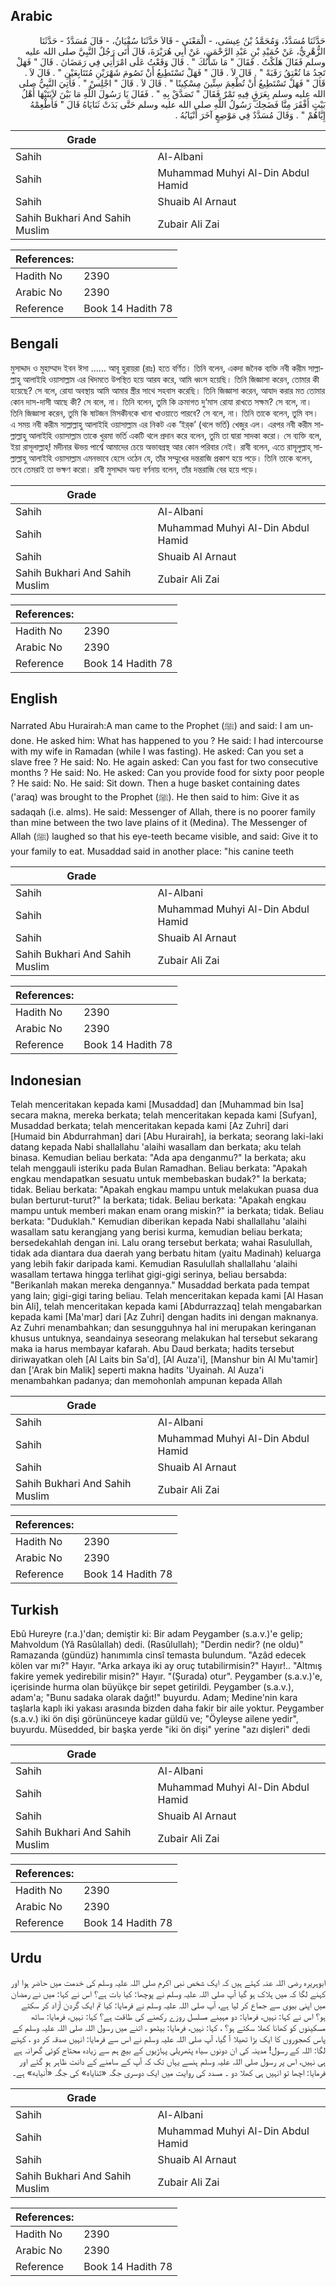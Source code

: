 ## Arabic


<div dir="rtl" lang="ar" style={{fontSize:'larger',backgroundColor:'#f8f9fa',padding:20}}>
حَدَّثَنَا مُسَدَّدٌ، وَمُحَمَّدُ بْنُ عِيسَى، - الْمَعْنَى - قَالاَ حَدَّثَنَا سُفْيَانُ، - قَالَ مُسَدَّدٌ - حَدَّثَنَا الزُّهْرِيُّ، عَنْ حُمَيْدِ بْنِ عَبْدِ الرَّحْمَنِ، عَنْ أَبِي هُرَيْرَةَ، قَالَ أَتَى رَجُلٌ النَّبِيَّ صلى الله عليه وسلم فَقَالَ هَلَكْتُ ‏.‏ فَقَالَ ‏"‏ مَا شَأْنُكَ ‏"‏ ‏.‏ قَالَ وَقَعْتُ عَلَى امْرَأَتِي فِي رَمَضَانَ ‏.‏ قَالَ ‏"‏ فَهَلْ تَجِدُ مَا تُعْتِقُ رَقَبَةً ‏"‏ ‏.‏ قَالَ لاَ ‏.‏ قَالَ ‏"‏ فَهَلْ تَسْتَطِيعُ أَنْ تَصُومَ شَهْرَيْنِ مُتَتَابِعَيْنِ ‏"‏ ‏.‏ قَالَ لاَ ‏.‏ قَالَ ‏"‏ فَهَلْ تَسْتَطِيعُ أَنْ تُطْعِمَ سِتِّينَ مِسْكِينًا ‏"‏ ‏.‏ قَالَ لاَ ‏.‏ قَالَ ‏"‏ اجْلِسْ ‏"‏ ‏.‏ فَأُتِيَ النَّبِيُّ صلى الله عليه وسلم بِعَرَقٍ فِيهِ تَمْرٌ فَقَالَ ‏"‏ تَصَدَّقْ بِهِ ‏"‏ ‏.‏ فَقَالَ يَا رَسُولَ اللَّهِ مَا بَيْنَ لاَبَتَيْهَا أَهْلُ بَيْتٍ أَفْقَرَ مِنَّا فَضَحِكَ رَسُولُ اللَّهِ صلى الله عليه وسلم حَتَّى بَدَتْ ثَنَايَاهُ قَالَ ‏"‏ فَأَطْعِمْهُ إِيَّاهُمْ ‏"‏ ‏.‏ وَقَالَ مُسَدَّدٌ فِي مَوْضِعٍ آخَرَ أَنْيَابُهُ ‏.‏
</div>
<div style={{backgroundColor:'#f8f9fa',padding:20, marginBottom: 10}}><table> <thead> <tr> <th>Grade</th> <th></th> </tr> </thead> <tbody> <tr><td>Sahih</td><td>Al-Albani</td></tr><tr><td>Sahih</td><td>Muhammad Muhyi Al-Din Abdul Hamid</td></tr><tr><td>Sahih</td><td>Shuaib Al Arnaut</td></tr><tr><td>Sahih Bukhari And Sahih Muslim</td><td>Zubair Ali Zai</td></tr></tbody></table><table> <thead> <tr> <th>References:</th> <th></th> </tr> </thead> <tbody><tr><td>Hadith No</td><td>2390</td></tr><tr><td>Arabic No</td><td>2390</td></tr><tr><td>Reference</td><td>Book 14 Hadith 78</td></tr></tbody></table></div>

## Bengali


<div dir="ltr" lang="bn" style={{fontSize:'larger',backgroundColor:'#f8f9fa',padding:20}}>
মুসাদ্দাদ ও মুহাম্মাদ ইবন ঈসা ...... আবূ হুরায়রা (রাঃ) হতে বর্ণিত। তিনি বলেন, একদা জনৈক ব্যক্তি নবী করীম সাল্লাল্লাহু আলাইহি ওয়াসাল্লাম এর খিদমতে উপস্থিত হয়ে আরয করে, আমি ধ্বংস হয়েছি। তিনি জিজ্ঞাসা করেন, তোমার কী হয়েছে? সে বলে, রোযা অবস্থায় আমি আমার স্ত্রীর সাথে সহবাস করেছি। তিনি জিজ্ঞাসা করেন, আযাদ করার মত তোমার কোন দাস-দাসী আছে কী? সে বলে, না। তিনি বলেন, তুমি কি ক্রমাগত দু‘মাস রোযা রাখতে সক্ষম? সে বলে, না। তিনি জিজ্ঞাসা করেন, তুমি কি ষাটজন মিসকীনকে খানা খাওয়াতে পারবে? সে বলে, না। তিনি তাকে বলেন, তুমি বস। এ সময় নবী করীম সাল্লাল্লাহু আলাইহি ওয়াসাল্লাম এর নিকট এক ‘ইর্‌ক’ (থলে ভর্তি) খেজুর এল। এরপর নবী করীম সাল্লাল্লাহু আলাইহি ওয়াসাল্লাম তাকে খুরমা ভর্তি একটি থলে প্রদান করে বলেন, তুমি তা দ্বারা সাদকা করো। সে ব্যক্তি বলে, ইয়া রাসূলাল্লাহ্! মদীনার ঊভয় পার্শ্বে আমাদের চেয়ে অভাবগ্রস্থ আর কোন পরিবার নেই। রাবী বলেন, এতে রাসূলুল্লাহ্ সাল্লাল্লাহু আলাইহি ওয়াসাল্লাম এমনভাবে হেসে ওঠেন যে, তাঁর সম্মুখের দন্তরাজি প্রকাশ হয়ে পড়ে। তিনি তাকে বলেন, তবে তেমরাই তা ভক্ষণ করো। রাবী মুসাদ্দাদ অন্য বর্ণনায় বলেন, তাঁর দন্তরাজি বের হয়ে পড়ে।
</div>
<div style={{backgroundColor:'#f8f9fa',padding:20, marginBottom: 10}}><table> <thead> <tr> <th>Grade</th> <th></th> </tr> </thead> <tbody> <tr><td>Sahih</td><td>Al-Albani</td></tr><tr><td>Sahih</td><td>Muhammad Muhyi Al-Din Abdul Hamid</td></tr><tr><td>Sahih</td><td>Shuaib Al Arnaut</td></tr><tr><td>Sahih Bukhari And Sahih Muslim</td><td>Zubair Ali Zai</td></tr></tbody></table><table> <thead> <tr> <th>References:</th> <th></th> </tr> </thead> <tbody><tr><td>Hadith No</td><td>2390</td></tr><tr><td>Arabic No</td><td>2390</td></tr><tr><td>Reference</td><td>Book 14 Hadith 78</td></tr></tbody></table></div>

## English


<div dir="ltr" lang="en" style={{fontSize:'larger',backgroundColor:'#f8f9fa',padding:20}}>
Narrated Abu Hurairah:A man came to the Prophet (ﷺ) and said: I am undone. He asked him: What has happened to you ? He said: I had intercourse with my wife in Ramadan (while I was fasting). He asked: Can you set a slave free ? He said: No. He again asked: Can you fast for two consecutive months ? He said: No. He asked: Can you provide food for sixty poor people ? He said: No. He said: Sit down. Then a huge basket containing dates ('araq) was brought to the Prophet (ﷺ). He then said to him: Give it as sadaqah (i.e. alms). He said: Messenger of Allah, there is no poorer family than mine between the two lave plains of it (Medina). The Messenger of Allah (ﷺ) laughed so that his eye-teeth became visible, and said: Give it to your family to eat. Musaddad said in another place: "his canine teeth
</div>
<div style={{backgroundColor:'#f8f9fa',padding:20, marginBottom: 10}}><table> <thead> <tr> <th>Grade</th> <th></th> </tr> </thead> <tbody> <tr><td>Sahih</td><td>Al-Albani</td></tr><tr><td>Sahih</td><td>Muhammad Muhyi Al-Din Abdul Hamid</td></tr><tr><td>Sahih</td><td>Shuaib Al Arnaut</td></tr><tr><td>Sahih Bukhari And Sahih Muslim</td><td>Zubair Ali Zai</td></tr></tbody></table><table> <thead> <tr> <th>References:</th> <th></th> </tr> </thead> <tbody><tr><td>Hadith No</td><td>2390</td></tr><tr><td>Arabic No</td><td>2390</td></tr><tr><td>Reference</td><td>Book 14 Hadith 78</td></tr></tbody></table></div>

## Indonesian


<div dir="ltr" lang="id" style={{fontSize:'larger',backgroundColor:'#f8f9fa',padding:20}}>
Telah menceritakan kepada kami [Musaddad] dan [Muhammad bin Isa] secara makna, mereka berkata; telah menceritakan kepada kami [Sufyan], Musaddad berkata; telah menceritakan kepada kami [Az Zuhri] dari [Humaid bin Abdurrahman] dari [Abu Hurairah], ia berkata; seorang laki-laki datang kepada Nabi shallallahu 'alaihi wasallam dan berkata; aku telah binasa. Kemudian beliau berkata: "Ada apa denganmu?" Ia berkata; aku telah menggauli isteriku pada Bulan Ramadhan. Beliau berkata: "Apakah engkau mendapatkan sesuatu untuk membebaskan budak?" Ia berkata; tidak. Beliau berkata: "Apakah engkau mampu untuk melakukan puasa dua bulan berturut-turut?" Ia berkata; tidak. Beliau berkata: "Apakah engkau mampu untuk memberi makan enam orang miskin?" ia berkata; tidak. Beliau berkata: "Duduklah." Kemudian diberikan kepada Nabi shallallahu 'alaihi wasallam satu kerangjang yang berisi kurma, kemudian beliau berkata; bersedekahlah dengan ini. Lalu orang tersebut berkata; wahai Rasulullah, tidak ada diantara dua daerah yang berbatu hitam (yaitu Madinah) keluarga yang lebih fakir daripada kami. Kemudian Rasulullah shallallahu 'alaihi wasallam tertawa hingga terlihat gigi-gigi serinya, beliau bersabda: "Berikanlah makan mereka dengannya." Musaddad berkata pada tempat yang lain; gigi-gigi taring beliau. Telah menceritakan kepada kami [Al Hasan bin Ali], telah menceritakan kepada kami [Abdurrazzaq] telah mengabarkan kepada kami [Ma'mar] dari [Az Zuhri] dengan hadits ini dengan maknanya. Az Zuhri menambahkan; dan sesungguhnya hal ini merupakan keringanan khusus untuknya, seandainya seseorang melakukan hal tersebut sekarang maka ia harus membayar kafarah. Abu Daud berkata; hadits tersebut diriwayatkan oleh [Al Laits bin Sa'd], [Al Auza'i], [Manshur bin Al Mu'tamir] dan ['Arak bin Malik] seperti makna hadits 'Uyainah. Al Auza'i menambahkan padanya; dan memohonlah ampunan kepada Allah
</div>
<div style={{backgroundColor:'#f8f9fa',padding:20, marginBottom: 10}}><table> <thead> <tr> <th>Grade</th> <th></th> </tr> </thead> <tbody> <tr><td>Sahih</td><td>Al-Albani</td></tr><tr><td>Sahih</td><td>Muhammad Muhyi Al-Din Abdul Hamid</td></tr><tr><td>Sahih</td><td>Shuaib Al Arnaut</td></tr><tr><td>Sahih Bukhari And Sahih Muslim</td><td>Zubair Ali Zai</td></tr></tbody></table><table> <thead> <tr> <th>References:</th> <th></th> </tr> </thead> <tbody><tr><td>Hadith No</td><td>2390</td></tr><tr><td>Arabic No</td><td>2390</td></tr><tr><td>Reference</td><td>Book 14 Hadith 78</td></tr></tbody></table></div>

## Turkish


<div dir="ltr" lang="tr" style={{fontSize:'larger',backgroundColor:'#f8f9fa',padding:20}}>
Ebû Hureyre (r.a.)'dan; demiştir ki: Bir adam Peygamber (s.a.v.)'e gelip; Mahvoldum (Yâ Rasûlallah) dedi. (Rasûlullah); "Derdin nedir? (ne oldu)" Ramazanda (gündüz) hanımımla cinsî temasta bulundum. "Azâd edecek kölen var mı?" Hayır. "Arka arkaya iki ay oruç tutabilirmisin?" Hayır!.. "Altmış fakire yemek yedirebilir misin?" Hayır. "(Şurada) otur". Peygamber (s.a.v.)'e, içerisinde hurma olan büyükçe bir sepet getirildi. Peygamber (s.a.v.), adam'a; "Bunu sadaka olarak dağıt!" buyurdu. Adam; Medine'nin kara taşlarla kaplı iki yakası arasında bizden daha fakir bir aile yoktur. Peygamber (s.a.v.) iki ön dişi görününceye kadar güldü ve; "Öyleyse ailene yedir", buyurdu. Müsedded, bir başka yerde "iki ön dişi" yerine "azı dişleri" dedi
</div>
<div style={{backgroundColor:'#f8f9fa',padding:20, marginBottom: 10}}><table> <thead> <tr> <th>Grade</th> <th></th> </tr> </thead> <tbody> <tr><td>Sahih</td><td>Al-Albani</td></tr><tr><td>Sahih</td><td>Muhammad Muhyi Al-Din Abdul Hamid</td></tr><tr><td>Sahih</td><td>Shuaib Al Arnaut</td></tr><tr><td>Sahih Bukhari And Sahih Muslim</td><td>Zubair Ali Zai</td></tr></tbody></table><table> <thead> <tr> <th>References:</th> <th></th> </tr> </thead> <tbody><tr><td>Hadith No</td><td>2390</td></tr><tr><td>Arabic No</td><td>2390</td></tr><tr><td>Reference</td><td>Book 14 Hadith 78</td></tr></tbody></table></div>

## Urdu


<div dir="rtl" lang="ur" style={{fontSize:'larger',backgroundColor:'#f8f9fa',padding:20}}>
ابوہریرہ رضی اللہ عنہ کہتے ہیں کہ ایک شخص نبی اکرم صلی اللہ علیہ وسلم کی خدمت میں حاضر ہوا اور کہنے لگا کہ میں ہلاک ہو گیا آپ صلی اللہ علیہ وسلم نے پوچھا: کیا بات ہے؟ اس نے کہا: میں نے رمضان میں اپنی بیوی سے جماع کر لیا ہے، آپ صلی اللہ علیہ وسلم نے فرمایا: کیا تم ایک گردن آزاد کر سکتے ہو؟ اس نے کہا: نہیں، فرمایا: دو مہینے مسلسل روزے رکھنے کی طاقت ہے؟ کہا: نہیں، فرمایا: ساٹھ مسکینوں کو کھانا کھلا سکتے ہو؟ ، کہا: نہیں، فرمایا: بیٹھو ، اتنے میں رسول اللہ صلی اللہ علیہ وسلم کے پاس کھجوروں کا ایک بڑا تھیلا آ گیا، آپ صلی اللہ علیہ وسلم نے اس سے فرمایا: انہیں صدقہ کر دو ، کہنے لگا: اللہ کے رسول! مدینہ کی ان دونوں سیاہ پتھریلی پہاڑیوں کے بیچ ہم سے زیادہ محتاج کوئی گھرانہ ہے ہی نہیں، اس پر رسول صلی اللہ علیہ وسلم ہنسے یہاں تک کہ آپ کے سامنے کے دانت ظاہر ہو گئے اور فرمایا: اچھا تو انہیں ہی کھلا دو ۔ مسدد کی روایت میں ایک دوسری جگہ «ثناياه» کی جگہ «أنيابه» ہے۔
</div>
<div style={{backgroundColor:'#f8f9fa',padding:20, marginBottom: 10}}><table> <thead> <tr> <th>Grade</th> <th></th> </tr> </thead> <tbody> <tr><td>Sahih</td><td>Al-Albani</td></tr><tr><td>Sahih</td><td>Muhammad Muhyi Al-Din Abdul Hamid</td></tr><tr><td>Sahih</td><td>Shuaib Al Arnaut</td></tr><tr><td>Sahih Bukhari And Sahih Muslim</td><td>Zubair Ali Zai</td></tr></tbody></table><table> <thead> <tr> <th>References:</th> <th></th> </tr> </thead> <tbody><tr><td>Hadith No</td><td>2390</td></tr><tr><td>Arabic No</td><td>2390</td></tr><tr><td>Reference</td><td>Book 14 Hadith 78</td></tr></tbody></table></div>